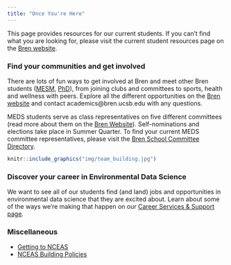 ```yaml
---
title: "Once You're Here"
---
```


This page provides resources for our current students. If you can't find what you are looking for, please visit the current student resources page on the [Bren website](https://bren.ucsb.edu/current-student-resources).

### Find your communities and get involved

There are lots of fun ways to get involved at Bren and meet other Bren students ([MESM](https://bren.ucsb.edu/people/masters-students), [PhD](https://bren.ucsb.edu/people/phd-students)), from joining clubs and committees to sports, health and wellness with peers. Explore all the different opportunities on the [Bren website](https://bren.ucsb.edu/bren-student-activities) and contact academics@bren.ucsb.edu with any questions.

MEDS students serve as class representatives on five different committees (read more about them on the [Bren Website](https://bren.ucsb.edu/bren-student-activities)). Self-nominations and elections take place in Summer Quarter. To find your current MEDS committee representatives, please visit the [Bren School Committee Directory](https://bren.ucsb.edu/bren-school-committees).

```r
knitr::include_graphics("img/team_building.jpg")
```

### Discover your career in Environmental Data Science

We want to see all of our students find (and land) jobs and opportunities in environmental data science that they are excited about. Learn about some of the ways we're making that happen on our [Career Services & Support page](career.html).

### Miscellaneous 
  
* [Getting to NCEAS](getting_to_nceas.html)
* [NCEAS Building Policies](nceas-building-policies.html)


